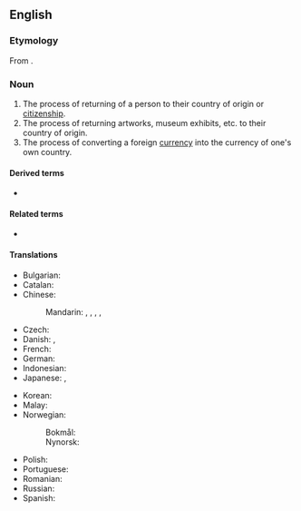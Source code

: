 ==English==
{{wikipedia}}

===Etymology===
From {{etyl|LL.|en}} {{m|la|repatrio||to restore someone to their homeland}}.

===Noun===
{{en-noun|~}}

# The process of returning of a person to their country of origin or [[citizenship]].
# The process of returning artworks, museum exhibits, etc. to their country of origin.
# The process of converting a foreign [[currency]] into the currency of one's own country.

====Derived terms====
* {{l|en|patriation}}

====Related terms====
* {{l|en|repatriate}}

====Translations====
{{trans-top|the process of returning of a person to their country of origin}}
* Bulgarian: {{t|bg|репатрация|f}}
* Catalan: {{t|ca|repatriació|f}}
* Chinese:
*: Mandarin: {{t|cmn|遣送回國|sc=Hani}}, {{t|cmn|遣送回国|tr=qiǎnsònghuíguó|sc=Hani}}, {{t+|cmn|歸國|sc=Hani}}, {{t+|cmn|归国|tr=guīguó|sc=Hani}}, {{t+|cmn|遣返|tr=qiǎnfǎn|sc=Hani}}
* Czech: {{t|cs|repatriace|f}}
* Danish: {{t|da|hjemsendelse|c}}, {{t+|da|repatriering|c}}
* French: {{t+|fr|rapatriement|m}}
* German: {{t+|de|Repatriierung|f}}
* Indonesian: {{t+|id|repatriasi }}
* Japanese: {{t+|ja|帰還|tr=きかん, kikan|sc=Jpan}}, {{t+|ja|送還|tr=そうかん, sōkan|sc=Jpan}}
{{trans-mid}}
* Korean: {{t|ko|송환(送還)}}
* Malay: {{t|ms|repatriasi}}
* Norwegian:
*: Bokmål: {{t|nb|hjemsendelse|m}}
*: Nynorsk: {{t|nn|heimsending|f}}
* Polish: {{t+|pl|repatriacja|f}}
* Portuguese: {{t+|pt|repatriação|f}}
* Romanian: {{t+|ro|repatriere|f}}
* Russian: {{t+|ru|репатриа́ция|f}}
* Spanish: {{t|es|repatriación|f}}
{{trans-bottom}}